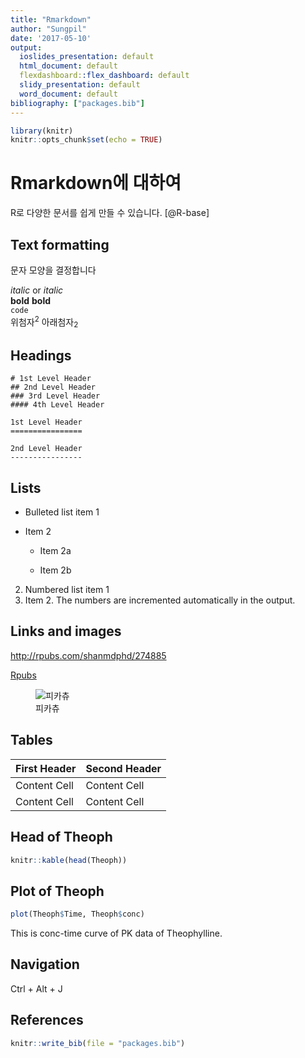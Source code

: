 ---
title: "Rmarkdown"
author: "Sungpil"
date: '2017-05-10'
output:
  ioslides_presentation: default
  html_document: default
  flexdashboard::flex_dashboard: default
  slidy_presentation: default
  word_document: default
bibliography: ["packages.bib"]
---

```{r setup, include=FALSE}
library(knitr)
knitr::opts_chunk$set(echo = TRUE)
```

# Rmarkdown에 대하여

R로 다양한 문서를 쉽게 만들 수 있습니다. [@R-base]

## Text formatting

문자 모양을 결정합니다

*italic*  or _italic_  
**bold**   __bold__  
`code`  
위첨자^2^ 아래첨자~2~

## Headings

```
# 1st Level Header
## 2nd Level Header
### 3rd Level Header
#### 4th Level Header

1st Level Header
================

2nd Level Header
----------------
```


## Lists

* Bulleted list item 1

* Item 2

    * Item 2a

    * Item 2b

2.  Numbered list item 1
1.  Item 2. The numbers are incremented automatically in the output.

## Links and images

<http://rpubs.com/shanmdphd/274885>

[Rpubs](http://rpubs.com/shanmdphd/274885)

![피카츄](pica.jpg)

## Tables 

First Header  | Second Header
------------- | -------------
Content Cell  | Content Cell
Content Cell  | Content Cell

## Head of Theoph

```{r}
knitr::kable(head(Theoph))
```

## Plot of Theoph

```{r plot}
plot(Theoph$Time, Theoph$conc)
```

This is conc-time curve of PK data of Theophylline.

## Navigation

Ctrl + Alt + J

## References

```{r references, include = FALSE}
knitr::write_bib(file = "packages.bib")
```

